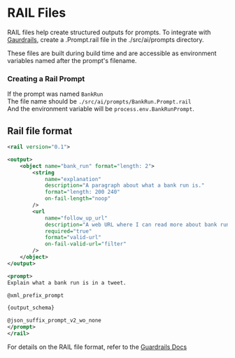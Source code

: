 # RAIL Files
RAIL files help create structured outputs for prompts. To integrate with [Gaurdrails](https://github.com/ShreyaR/guardrails), create a .Prompt.rail file in the ./src/ai/prompts directory.

These files are built during build time and are accessible as environment variables named after the prompt's filename.

### Creating a Rail Prompt
If the prompt was named `BankRun`  
The file name should be `./src/ai/prompts/BankRun.Prompt.rail`   
And the environment variable will be `process.env.BankRunPrompt`.

## Rail file format
```xml filename="./src/ai/prompts/bank_run.Prompt.rail"
<rail version="0.1">

<output>
    <object name="bank_run" format="length: 2">
        <string
            name="explanation"
            description="A paragraph about what a bank run is."
            format="length: 200 240"
            on-fail-length="noop"
        />
        <url
            name="follow_up_url"
            description="A web URL where I can read more about bank runs."
            required="true"
            format="valid-url"
            on-fail-valid-url="filter"
        />
    </object>
</output>

<prompt>
Explain what a bank run is in a tweet.

@xml_prefix_prompt

{output_schema}

@json_suffix_prompt_v2_wo_none
</prompt>
</rail>
```

For details on the RAIL file format, refer to the [Guardrails Docs](https://shreyar.github.io/guardrails/)